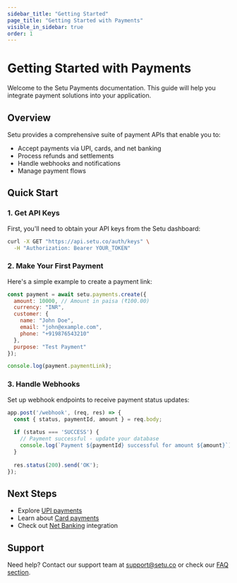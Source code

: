 ```yaml
---
sidebar_title: "Getting Started"
page_title: "Getting Started with Payments"
visible_in_sidebar: true
order: 1
---
```


# Getting Started with Payments

Welcome to the Setu Payments documentation. This guide will help you integrate payment solutions into your application.

## Overview

Setu provides a comprehensive suite of payment APIs that enable you to:

- Accept payments via UPI, cards, and net banking
- Process refunds and settlements
- Handle webhooks and notifications
- Manage payment flows

## Quick Start

### 1. Get API Keys

First, you'll need to obtain your API keys from the Setu dashboard:

```bash
curl -X GET "https://api.setu.co/auth/keys" \
  -H "Authorization: Bearer YOUR_TOKEN"
```

### 2. Make Your First Payment

Here's a simple example to create a payment link:

```javascript
const payment = await setu.payments.create({
  amount: 10000, // Amount in paisa (₹100.00)
  currency: "INR",
  customer: {
    name: "John Doe",
    email: "john@example.com",
    phone: "+919876543210"
  },
  purpose: "Test Payment"
});

console.log(payment.paymentLink);
```

### 3. Handle Webhooks

Set up webhook endpoints to receive payment status updates:

```javascript
app.post('/webhook', (req, res) => {
  const { status, paymentId, amount } = req.body;
  
  if (status === 'SUCCESS') {
    // Payment successful - update your database
    console.log(`Payment ${paymentId} successful for amount ${amount}`);
  }
  
  res.status(200).send('OK');
});
```

## Next Steps

- Explore [UPI payments](./upi.mdx)
- Learn about [Card payments](./cards.mdx)
- Check out [Net Banking](./netbanking.mdx) integration

## Support

Need help? Contact our support team at support@setu.co or check our [FAQ section](./faq.mdx).